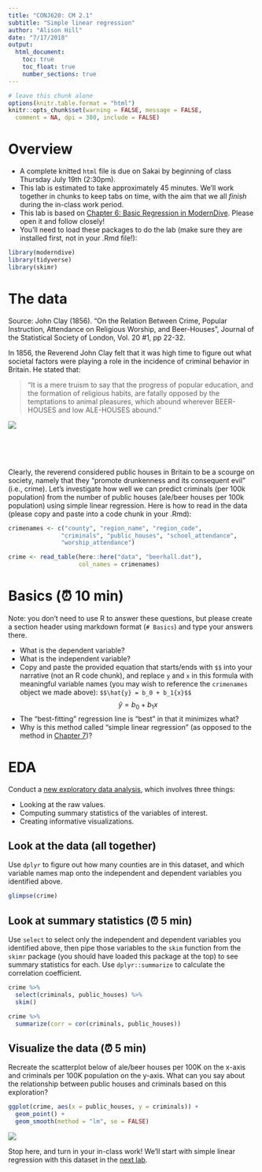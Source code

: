 ```yaml
---
title: "CONJ620: CM 2.1"
subtitle: "Simple linear regression"
author: "Alison Hill"
date: "7/17/2018"
output: 
  html_document:
    toc: true
    toc_float: true
    number_sections: true
---
```



```r
# leave this chunk alone
options(knitr.table.format = "html") 
knitr::opts_chunk$set(warning = FALSE, message = FALSE, 
  comment = NA, dpi = 300, include = FALSE)
```


# Overview

- A complete knitted `html` file is due on Sakai by beginning of class Thursday July 19th (2:30pm). 
- This lab is estimated to take approximately 45 minutes. We'll work together in chunks to keep tabs on time, with the aim that we all *finish* during the in-class work period. 
- This lab is based on [Chapter 6: Basic Regression in ModernDive](http://moderndive.netlify.com/6-regression.html). Please open it and follow closely!
- You'll need to load these packages to do the lab (make sure they are installed first, not in your .Rmd file!):
```r
library(moderndive)
library(tidyverse)
library(skimr)
```

# The data

Source: John Clay (1856). "On the Relation Between Crime, Popular
Instruction, Attendance on Religious Worship, and Beer-Houses",
Journal of the Statistical Society of London, Vol. 20 #1, pp 22-32.

In 1856, the Reverend John Clay felt that it was high time to figure out what societal factors were playing a role in the incidence of criminal behavior in Britain. He stated that:

> "It is a mere truism to say that the progress of popular education, and the formation of religious habits, are fatally opposed by the temptations to animal pleasures, which abound wherever BEER-HOUSES and low ALE-HOUSES abound."

![](http://4.bp.blogspot.com/-qdzqtghTzmU/UD_NNT9C46I/AAAAAAAABoQ/XycEe4wixVM/s1600/03.LesMiserables.US.MasteroftheHouse.jpg)

<br>
<br>
<br>

Clearly, the reverend considered public houses in Britain to be a scourge on society, namely that they "promote drunkenness and its consequent evil" (i.e., crime). Let's investigate how well we can predict criminals (per 100k population) from the number of public houses (ale/beer houses per 100k population) using simple linear regression. Here is how to read in the data (please copy and paste into a code chunk in your .Rmd):



```r
crimenames <- c("county", "region_name", "region_code",
               "criminals", "public_houses", "school_attendance",
               "worship_attendance")

crime <- read_table(here::here("data", "beerhall.dat"),
                    col_names = crimenames)
```



# Basics (⏰ 10 min)

Note: you don't need to use R to answer these questions, but please create a section header using markdown format (`# Basics`) and type your answers there.

- What is the dependent variable?
- What is the independent variable?
- Copy and paste the provided equation that starts/ends with `$$` into your narrative (not an R code chunk), and replace `y` and `x` in this formula with meaningful variable names (you may wish to reference the `crimenames` object we made above):
`$$\hat{y} = b_0 + b_1{x}$$`
$$\hat{y} = b_0 + b_1{x}$$
- The “best-fitting” regression line is “best” in that it minimizes what?
- Why is this method called "simple linear regression" (as opposed to the method in [Chapter 7](http://moderndive.netlify.com/7-multiple-regression.html))?


# EDA

Conduct a [new exploratory data analysis](http://moderndive.netlify.com/6-regression.html#model1EDA), which involves three things:

- Looking at the raw values.
- Computing summary statistics of the variables of interest.
- Creating informative visualizations.

## Look at the data (all together)

Use `dplyr` to figure out how many counties are in this dataset, and which variable names map onto the independent and dependent variables you identified above. 

```r
glimpse(crime)
```


## Look at summary statistics (⏰ 5 min)

Use `select` to select only the independent and dependent variables you identified above, then pipe those variables to the `skim` function from the `skimr` package (you should have loaded this package at the top) to see summary statistics for each. Use `dplyr::summarize` to calculate the correlation coefficient. 

```r
crime %>% 
  select(criminals, public_houses) %>% 
  skim()
```


```r
crime %>% 
  summarize(corr = cor(criminals, public_houses))
```

## Visualize the data (⏰ 5 min)


Recreate the scatterplot below of ale/beer houses per 100K on the x-axis and criminals per 100K population on the y-axis. What can you say about the relationship between public houses and criminals based on this exploration?



```r
ggplot(crime, aes(x = public_houses, y = criminals)) +
  geom_point() +
  geom_smooth(method = "lm", se = FALSE)
```

![](`r knitr::fig_chunk('crime_scatterplot','png')`)

Stop here, and turn in your in-class work! We'll start with simple linear regression with this dataset in the [next lab](cm022.html).

